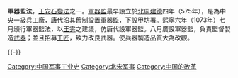 {{Unreferenced|time=2021-03-05T11:32:09+00:00}}
'''軍器監法'''，[[王安石變法|王安石變法]]之一。[[軍器監|軍器監]]最早設立於[[北周|北周]][[建德_(北周)|建德]]四年（575年），是為中央一級[[兵工廠|兵工廠]]，[[唐代|唐代]]沿其舊制設置[[軍器監|軍器監]]，下設[[甲坊署|甲坊署]]。[[熙寧|熙寧]]六年（1073年）七月頒行軍器監法，以[[王雱|王雱]]之建議，仿唐代設軍器監。八月廣設軍器監，負責監督製造[[武器|武器]]；並且招募[[工匠|工匠]]，致力改良武器。使兵器製造品質大為改觀。

{{-}}
{{熙寧變法}}

[[Category:中国军事工业史|Category:中国军事工业史]]
[[Category:北宋军事|Category:北宋军事]]
[[Category:中国的改革|Category:中国的改革]]
{{宋朝小作品}}